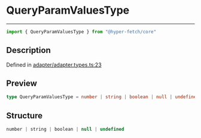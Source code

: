 

# QueryParamValuesType

<div class="api-docs__separator" data-reactroot="">

---

</div><div class="api-docs__import" data-reactroot="">

```ts
import { QueryParamValuesType } from "@hyper-fetch/core"
```

</div><div class="api-docs__section">

## Description

</div><div class="api-docs__description"><span class="api-docs__do-not-parse">



</span></div><p class="api-docs__definition">

Defined in [adapter/adapter.types.ts:23](https://github.com/BetterTyped/hyper-fetch/blob/3f01c37e/packages/core/src/adapter/adapter.types.ts#L23)

</p><div class="api-docs__section">

## Preview

</div><div class="api-docs__preview type single">

```ts
type QueryParamValuesType = number | string | boolean | null | undefined;
```

</div><div class="api-docs__section">

## Structure

</div><div class="api-docs__returns">

```ts
number | string | boolean | null | undefined
```

</div>